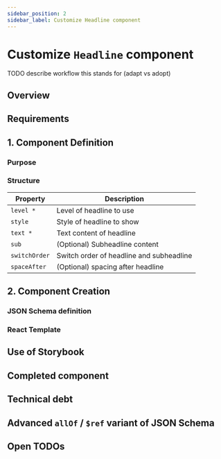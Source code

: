 ```yaml
---
sidebar_position: 2
sidebar_label: Customize Headline component
---
```


# Customize `Headline` component

TODO describe workflow this stands for (adapt vs adopt)

## Overview

## Requirements

## 1. Component Definition

### Purpose

### Structure

| Property      | Description                              |
| ------------- | ---------------------------------------- |
| `level *`     | Level of headline to use                 |
| `style`       | Style of headline to show                |
| `text *`      | Text content of headline                 |
| `sub`         | (Optional) Subheadline content           |
| `switchOrder` | Switch order of headline and subheadline |
| `spaceAfter`  | (Optional) spacing after headline        |

## 2. Component Creation

### **JSON Schema** definition

### **React** Template

## Use of **Storybook**

## Completed component

## Technical debt

## Advanced `allOf` / `$ref` variant of JSON Schema

## Open TODOs
